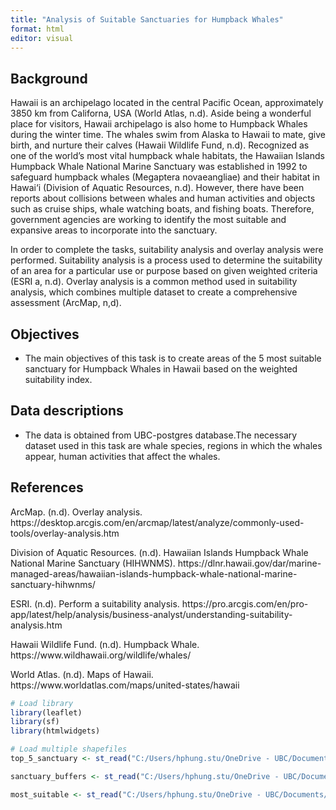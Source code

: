 ```yaml
---
title: "Analysis of Suitable Sanctuaries for Humpback Whales"
format: html
editor: visual
---
```


::: panel-tabset
## Background

Hawaii is an archipelago located in the central Pacific Ocean, approximately 3850 km from Californa, USA (World Atlas, n.d). Aside being a wonderful place for visitors, Hawaii archipelago is also home to Humpback Whales during the winter time. The whales swim from Alaska to Hawaii to mate, give birth, and nurture their calves (Hawaii Wildlife Fund, n.d). Recognized as one of the world's most vital humpback whale habitats, the Hawaiian Islands Humpback Whale National Marine Sanctuary was established in 1992 to safeguard humpback whales (Megaptera novaeangliae) and their habitat in Hawai‘i (Division of Aquatic Resources, n.d). However, there have been reports about collisions between whales and human activities and objects such as cruise ships, whale watching boats, and fishing boats. Therefore, government agencies are working to identify the most suitable and expansive areas to incorporate into the sanctuary.

In order to complete the tasks, suitability analysis and overlay analysis were performed. Suitability analysis is a process used to determine the suitability of an area for a particular use or purpose based on given weighted criteria (ESRI a, n.d). Overlay analysis is a common method used in suitability analysis, which combines multiple dataset to create a comprehensive assessment (ArcMap, n,d).

## Objectives

-   The main objectives of this task is to create areas of the 5 most suitable sanctuary for Humpback Whales in Hawaii based on the weighted suitability index.

## Data descriptions

-   The data is obtained from UBC-postgres database.The necessary dataset used in this task are whale species, regions in which the whales appear, human activities that affect the whales. 


## References

ArcMap. (n.d). Overlay analysis. https://desktop.arcgis.com/en/arcmap/latest/analyze/commonly-used-tools/overlay-analysis.htm

Division of Aquatic Resources. (n.d). Hawaiian Islands Humpback Whale National Marine Sanctuary (HIHWNMS). https://dlnr.hawaii.gov/dar/marine-managed-areas/hawaiian-islands-humpback-whale-national-marine-sanctuary-hihwnms/

ESRI. (n.d). Perform a suitability analysis. https://pro.arcgis.com/en/pro-app/latest/help/analysis/business-analyst/understanding-suitability-analysis.htm

Hawaii Wildlife Fund. (n.d). Humpback Whale. https://www.wildhawaii.org/wildlife/whales/

World Atlas. (n.d). Maps of Hawaii. https://www.worldatlas.com/maps/united-states/hawaii
:::



```r
# Load library
library(leaflet)
library(sf)
library(htmlwidgets)

```


```r
# Load multiple shapefiles 
top_5_sanctuary <- st_read("C:/Users/hphung.stu/OneDrive - UBC/Documents/ArcGIS/Projects/Top_Five_Sanctuary.shp")

sanctuary_buffers <- st_read("C:/Users/hphung.stu/OneDrive - UBC/Documents/ArcGIS/Projects/Sanctuary_Buffer.shp")

most_suitable <- st_read("C:/Users/hphung.stu/OneDrive - UBC/Documents/ArcGIS/Projects/Most_Suitable.shp")




```














